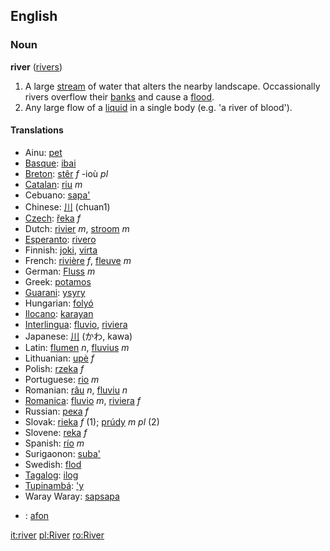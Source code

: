 ==English==
=== Noun ===
'''river''' ([[rivers]])

#A large [[stream]] of water that alters the nearby landscape.  Occassionally rivers overflow their [[bank]]s and cause a [[flood]].
#Any large flow of a [[liquid]] in a single body (e.g. 'a river of blood').

==== Translations ====
*Ainu: [[pet]]
*[[Basque]]: [[ibai]]
*[[Breton]]: [[stêr]] ''f'' -ioù ''pl''
*[[Catalan]]: [[riu]] ''m''
*Cebuano: [[sapa']]
*Chinese: [[川]] (chuan1)
*[[Czech]]: [[řeka]] ''f''
*Dutch: [[rivier]] ''m'', [[stroom]] ''m''
*[[Esperanto]]: [[rivero]]
*Finnish: [[joki]], [[virta]]
*French: [[rivière]] ''f'', [[fleuve]] ''m''
*German: [[Fluss]] ''m''
*Greek: [[potamos]]
*[[Guarani]]: [[ysyry]]
*Hungarian: [[folyó]]
*[[Ilocano]]: [[karayan]]
*[[Interlingua]]: [[fluvio]], [[riviera]]
*Japanese: [[川]] (かわ, kawa)
*Latin: [[flumen]] ''n'', [[fluvius]] ''m''
*Lithuanian: [[upė]] ''f''
*Polish: [[rzeka]] ''f''
*Portuguese: [[rio]] ''m''
*Romanian: [[râu]] ''n'', [[fluviu]] ''n''
*[[Romanica]]: [[fluvio]] ''m'', [[riviera]] ''f''
*Russian: [[река]] ''f''
*Slovak: [[rieka#Slovak|rieka]] ''f'' (1); [[prúd#Slovak|prúdy]] ''m pl'' (2)
*Slovene: [[reka]] ''f''
*Spanish: [[río]] ''m''
*Surigaonon: [[suba']]
*Swedish: [[flod]]
*[[Tagalog]]: [[ilog]]
*[[Tupinambá]]: [['y]]
*Waray Waray: [[sapsapa]]
*{{cy}}: [[afon]]

[[it:river]]
[[pl:River]]
[[ro:River]]